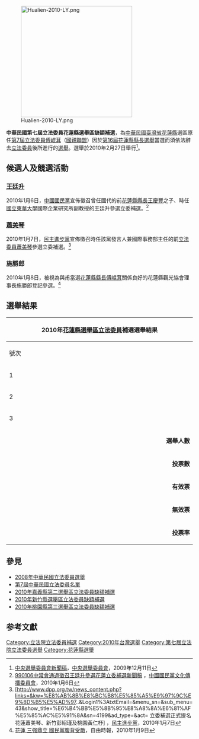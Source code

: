 [[File:Hualien-2010-LY.png|300px]]


'''中華民國第七屆立法委員花蓮縣選舉區缺額補選'''，為[[中華民國|中華民國]][[臺灣省|臺灣省]][[花蓮縣|花蓮縣]]選區原任[[第7屆中華民國立法委員名單|第7屆立法委員]][[傅崐萁|傅崐萁]]（[[國親聯盟|國親聯盟]]）因於[[2009年中華民國縣市長暨縣市議員選舉|第16屆花蓮縣縣長選舉]]當選而須依法辭去[[立法委員|立法委員]]後所進行的[[選舉|選舉]]。選舉於2010年2月27日舉行<ref>[http://www.cec.gov.tw/files/F091211/20091211165607.doc 中央選舉委員會新聞稿]{{dead link|date=十一月 2017 |bot=InternetArchiveBot }}，[[中央選舉委員會|中央選舉委員會]]，2009年12月11日</ref>。

== 候選人及競選活動 ==
=== [[王廷升|王廷升]] ===
2010年1月6日，[[中國國民黨|中國國民黨]]宣佈徵召曾任國代的前[[花蓮縣|花蓮縣]][[花蓮縣縣長|縣長]][[王慶豐|王慶豐]]之子、時任[[國立東華大學|國立東華大學]]國際企業研究所副教授的王廷升參選立委補選。<ref>[http://www.kmt.org.tw/hc.aspx?id=32&aid=4352 990106中常會通過徵召王廷升參選花蓮立委補選新聞稿] {{Wayback|url=http://www.kmt.org.tw/hc.aspx?id=32&aid=4352 |date=20091001050256 }}，[[中國國民黨|中國國民黨]][[中國國民黨文化傳播委員會|文化傳播委員會]]，2010年1月6日</ref>

=== [[蕭美琴|蕭美琴]] ===
2010年1月7日，[[民主進步黨|民主進步黨]]宣佈徵召時任該黨發言人兼國際事務部主任的前[[立法委員|立法委員]][[蕭美琴|蕭美琴]]參選立委補選。<ref>[http://www.dpp.org.tw/news_content.php?links=&kw=%E8%AB%8B%E8%BC%B8%E5%85%A5%E9%97%9C%E9%8D%B5%E5%AD%97..&Login1%3AtxtEmail=&menu_sn=&sub_menu=43&show_title=%E6%B4%BB%E5%8B%95%E8%A8%8A%E6%81%AF%E5%85%AC%E5%91%8A&sn=4199&ad_type=&act= 立委補選正式提名花蓮蕭美琴、新竹彭紹瑾及桃園黃仁杼] {{Wayback|url=http://www.dpp.org.tw/news_content.php?links=&kw=%E8%AB%8B%E8%BC%B8%E5%85%A5%E9%97%9C%E9%8D%B5%E5%AD%97..&Login1%3AtxtEmail=&menu_sn=&sub_menu=43&show_title=%E6%B4%BB%E5%8B%95%E8%A8%8A%E6%81%AF%E5%85%AC%E5%91%8A&sn=4199&ad_type=&act= |date=20160305185137 }}，[[民主進步黨|民主進步黨]]，2010年1月7日</ref>

=== 施勝郎 ===
2010年1月8日，被視為與甫當選[[花蓮縣縣長|花蓮縣縣長]][[傅崐萁|傅崐萁]]關係良好的花蓮縣觀光協會理事長施勝郎登記參選。<ref>[http://www.libertytimes.com.tw/2010/new/jan/9/today-fo2.htm 花蓮 三強鼎立 國民黨腹背受敵]{{dead link|date=十一月 2017 |bot=InternetArchiveBot }}，自由時報，2010年1月9日</ref>

==選舉結果==
{|class="wikitable collapsible" style="text-align:center"
|-
! colspan="7" width=620px|2010年[[花蓮縣選舉區|花蓮縣選舉區]][[立法委員|立法委員]]補選選舉結果
|-
!width=35|號次
!width=55| 候選人
!width=120| 政黨
!width=75| 得票數
!width=75| 得票率
!width=49| 當選標記
|-
|1||[[施勝郎|施勝郎]]||{{Nonp}}||style="border-left:4px solid #000000;" align="right"|8,863
|align="right"|10.88%
|align="center"|
|-
|2||[[蕭美琴|蕭美琴]]||{{dpp}}||style="border-left:4px solid #1B9431;" align="right"|33,249
|align="right"|40.80%
|align="center"|
|-
|3||[[王廷升|王廷升]]||{{kmt}}||style="border-left:4px solid #000099;" align="right"|39,379
|align="right"|48.32%
|align="center"|[[File:Vote1.svg|20px]]
|- bgcolor=EEEEEE 
| colspan="3" align="right" | '''選舉人數''' || colspan="3" align="left" |　197,426
|- bgcolor=EEEEEE 
| colspan="3" align="right" | '''投票數''' || colspan="3" align="left" |　82,100
|- bgcolor=EEEEEE 
| colspan="3" align="right" | '''有效票''' || colspan="3" align="left" |　81,491
|- bgcolor=EEEEEE 
| colspan="3" align="right" | '''無效票''' || colspan="3" align="left" |　609
|- bgcolor=EEEEEE 
| colspan="3" align="right" | '''投票率''' || colspan="3" align="left" |　41.59%
|}

== 參見 ==
*[[2008年中華民國立法委員選舉|2008年中華民國立法委員選舉]]
*[[第7屆中華民國立法委員名單|第7屆中華民國立法委員名單]]
*[[2010年嘉義縣第二選舉區立法委員缺額補選|2010年嘉義縣第二選舉區立法委員缺額補選]]
*[[2010年新竹縣選舉區立法委員缺額補選|2010年新竹縣選舉區立法委員缺額補選]]
*[[2010年桃園縣第三選舉區立法委員缺額補選|2010年桃園縣第三選舉區立法委員缺額補選]]

==参考文獻==
<div class="references-small">
<references />
</div>

[[Category:立法院立法委員補選|Category:立法院立法委員補選]]
[[Category:2010年台灣選舉|Category:2010年台灣選舉]]
[[Category:第七屆立法院立法委員選舉|Category:第七屆立法院立法委員選舉]]
[[Category:花蓮縣選舉|Category:花蓮縣選舉]]
